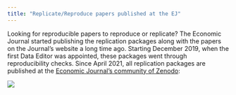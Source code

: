 ```yaml
---
title: "Replicate/Reproduce papers published at the EJ"
---
```



Looking for reproducible papers to reproduce or replicate? The Economic Journal started publishing the replication packages along with the papers on the Journal's website a long time ago. Starting December 2019, when the first Data Editor was appointed, these packages went through reproducibility checks. Since April 2021, all replication packages are published at the [Economic Journal's community of Zenodo]({{< var jpe.zenodo >}}): 

![](/img/zenodo1.png)